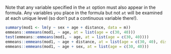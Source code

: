 Note that any variable specified in the `at` option must also appear in the formula. Any variables you place in the formula but not `at` will be
examined at each unique level (so don't put a continuous variable there!).

```r
summary(mod1 <- lm(y ~ sex + age + distance, data = m))
emmeans::emmeans(mod1, ~ age, at = list(age = c(30, 40)))
test(emmeans::emmeans(mod1, ~ age, at = list(age = c(30, 40))))
emmeans::emmeans(mod1, ~ age + distance, at = list(age = c(30, 40), distance = c(10,100)))
emmeans::emmeans(mod1, ~ age + sex, at = list(age = c(30, 40)))
```
